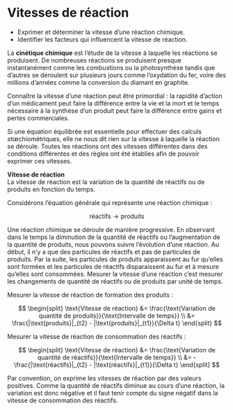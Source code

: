 # Vitesses de réaction

::: {.objectives data-latex=""}

- Exprimer et déterminer la vitesse d'une réaction chimique.
- Identifier les facteurs qui influencent la vitesse de réaction.

:::

La **cinétique chimique** est l'étude de la vitesse à laquelle les réactions se produisent. De nombreuses réactions se produisent presque instantanément comme les combustions ou la photosynthèse tandis que d'autres se déroulent sur plusieurs jours comme l'oxydation du fer, voire des millions d'années comme la conversion du diamant en graphite.

Connaître la vitesse d'une réaction peut être primordial : la rapidité d'action d'un médicament peut faire la différence entre la vie et la mort et le temps nécessaire à la synthèse d'un produit peut faire la différence entre gains et pertes commerciales.

Si une équation équilibrée est essentielle pour effectuer des calculs stœchiométriques, elle ne nous dit rien sur la vitesse à laquelle la réaction se déroule. Toutes les réactions ont des vitesses différentes dans des conditions différentes et des règles ont été établies afin de pouvoir exprimer ces vitesses.

::: {.tcolorbox data-latex=""}

**Vitesse de réaction**  
La vitesse de réaction est la variation de la quantité de réactifs ou de produits en fonction du temps.

:::

Considérons l'équation générale qui représente une réaction chimique :

$$
\text{réactifs} \rightarrow \text{produits}
$$

Une réaction chimique se déroule de manière progressive. En observant dans le temps la diminution de la quantité de réactifs ou l'augmentation de la quantité de produits, nous pouvons suivre l'évolution d'une réaction. Au début, il n'y a que des particules de réactifs et pas de particules de produits. Par la suite, les particules de produits apparaissent au fur qu'elles sont formées et les particules de réactifs disparaissent au fur et à mesure qu'elles sont consommées. Mesurer la vitesse d'une réaction c'est mesurer les changements de quantité de réactifs ou de produits par unité de temps.

\newpage

Mesurer la vitesse de réaction de formation des produits :

$$
\begin{split}
\text{Vitesse de réaction} &= \frac{\text{Variation de quantité de produits}}{\text{Intervalle de temps}} \\
&= \frac{|\text{produits}|_{t2} - |\text{produits}|_{t1}}{\Delta t}
\end{split}
$$

Mesurer la vitesse de réaction de consommation des réactifs :

$$
\begin{split}
\text{Vitesse de réaction} &= \frac{\text{Variation de quantité de réactifs}}{\text{Intervalle de temps}} \\
&= - \frac{|\text{réactifs}|_{t2} - |\text{réactifs}|_{t1}}{\Delta t}
\end{split}
$$

Par convention, on exprime les vitesses de réaction par des valeurs positives. Comme la quantité de réactifs diminue au cours d'une réaction, la variation est donc négative et il faut tenir compte du signe négatif dans la vitesse de consommation des réactifs.
